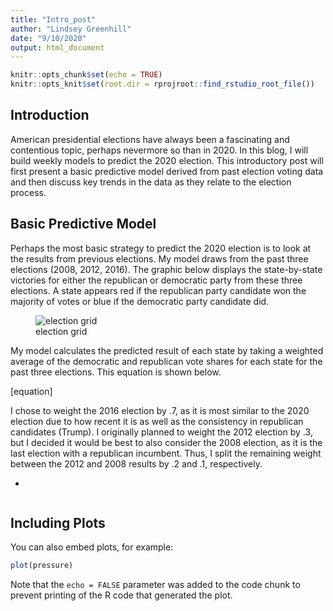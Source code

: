 ```yaml
---
title: "Intro_post"
author: "Lindsey Greenhill"
date: "9/10/2020"
output: html_document
---
```


```r
knitr::opts_chunk$set(echo = TRUE)
knitr::opts_knit$set(root.dir = rprojroot::find_rstudio_root_file())
```

## Introduction

American presidential elections have always been a fascinating and contentious topic, perhaps nevermore so than in 2020. In this blog, I will build weekly models to predict the 2020  election. This introductory post will first present a basic predictive model derived from past election voting data and then discuss key trends in the data as they relate to the election process.

## Basic Predictive Model

Perhaps the most basic strategy to predict the 2020 election is to look at the results from previous elections. My model draws from the past three elections (2008, 2012, 2016). The graphic below displays the state-by-state victories for either the republican or democratic party from these three elections. A state appears red if the republican party candidate won the majority of votes or blue if the democratic party candidate did. 

![election grid]("posts/PV_states_grid.png")

My model calculates the predicted result of each state by taking a weighted average of the democratic and republican vote shares for each state for the past three elections. This equation is shown below.

[equation]

I chose to weight the 2016 election by .7, as it is most similar to the 2020 election due to how recent it is as well as the consistency in republican candidates (Trump). I originally planned to weight the 2012 election by .3, but I decided it would be best to also consider the 2008 election, as it is the last election with a republican incumbent. Thus, I split the remaining weight between the 2012 and 2008 results by .2 and .1, respectively. 

* 

```r

```

## Including Plots

You can also embed plots, for example:

```r
plot(pressure)
```

Note that the `echo = FALSE` parameter was added to the code chunk to prevent printing of the R code that generated the plot.
